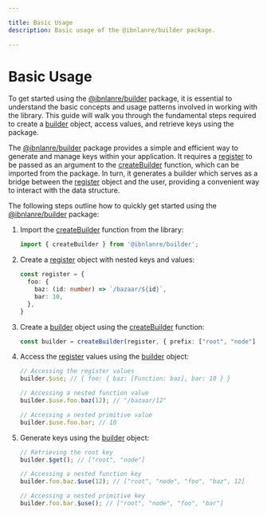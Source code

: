 ---

title: Basic Usage
description: Basic usage of the @ibnlanre/builder package.

---

# Basic Usage

To get started using the [@ibnlanre/builder][1] package, it is essential to understand the basic concepts and usage patterns involved in working with the library. This guide will walk you through the fundamental steps required to create a [builder][3] object, access values, and retrieve keys using the package.

The [@ibnlanre/builder][1] package provides a simple and efficient way to generate and manage keys within your application. It requires a [register][4] to be passed as an argument to the [createBuilder][2] function, which can be imported from the package. In turn, it generates a builder which serves as a bridge between the [register][4] object and the user, providing a convenient way to interact with the data structure.

The following steps outline how to quickly get started using the [@ibnlanre/builder][1] package:

1. Import the [createBuilder][2] function from the library:

    ```typescript
    import { createBuilder } from '@ibnlanre/builder';
    ```

2. Create a [register][4] object with nested keys and values:

    ```typescript
    const register = {
      foo: {
        baz: (id: number) => `/bazaar/${id}`,
        bar: 10,
      },
    }
    ```

3. Create a [builder][3] object using the [createBuilder][2] function:

    ```typescript
    const builder = createBuilder(register, { prefix: ["root", "node"] });
    ```

4. Access the [register][4] values using the [builder][3] object:

    ```typescript
    // Accessing the register values
    builder.$use; // { foo: { baz: [Function: baz], bar: 10 } }

    // Accessing a nested function value
    builder.$use.foo.baz(12); // "/bazaar/12"

    // Accessing a nested primitive value
    builder.$use.foo.bar; // 10
    ```

5. Generate keys using the [builder][3] object:

    ```typescript
    // Retrieving the root key
    builder.$get(); // ["root", "node"]

    // Accessing a nested function key
    builder.foo.baz.$use(12); // ["root", "node", "foo", "baz", 12]

    // Accessing a nested primitive key
    builder.foo.bar.$use(); // ["root", "node", "foo", "bar"]
    ```

[1]: /getting-started
[2]: /core-concepts/create-builder
[3]: /core-concepts/builder-object
[4]: /core-concepts/registers
